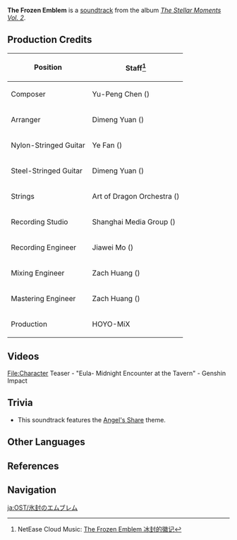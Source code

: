 {{Soundtrack Infobox
|title          =
|image          = The Stellar Moments Vol. 2.png
|album          = The Stellar Moments Vol. 2
|number         = 06
|featured       =
|featured2      =
|featured3      =
|featured_disc  =
|featured_disc2 =
|featured_disc3 =
|youtube_id     = hopQXbkXm94
|youtube_time   = 413
|spotify_id     = 4NX4kmQcUGft7yxQl9DDL1
|played_in      = Character Teaser
|during         = [https://youtu.be/watch?v=fFHfbH8UrFE Character Teaser - "Eula: Midnight Encounter at the Tavern"]
|domain         =
|previous       = Marching of Xiezhi
|next           = Dance of Aphros
}}
'''The Frozen Emblem''' is a [[soundtrack]] from the album ''[[The Stellar Moments Vol. 2]]''.

==Production Credits==
{| class="wikitable" style="text-align:left; height:0.5em"
! Position
! Staff<ref>NetEase Cloud Music: [https://music.163.com/#/song?id=1913532409 The Frozen Emblem 冰封的徽记]</ref>
|-
! Composer
| Yu-Peng Chen ({{zh|陈致逸}})
|-
! Arranger
| Dimeng Yuan ({{zh|苑迪萌}})
|-
! Nylon-Stringed Guitar
| Ye Fan ({{zh|范晔}})
|-
! Steel-Stringed Guitar
| Dimeng Yuan ({{zh|苑迪萌}})
|-
! Strings
| Art of Dragon Orchestra ({{zh|龙之艺交响乐团}})
|-
! Recording Studio
| Shanghai Media Group ({{zh|上海广播大厦}})
|-
! Recording Engineer
| Jiawei Mo ({{zh|莫家伟}})
|-
! Mixing Engineer
| Zach Huang ({{zh|黄巍}})
|-
! Mastering Engineer
| Zach Huang ({{zh|黄巍}})
|-
! Production
| HOYO-MiX
|}

==Videos==
<gallery>
File:Character Teaser - "Eula- Midnight Encounter at the Tavern" - Genshin Impact
</gallery>

==Trivia==
* This soundtrack features the [[Angel's Share (Soundtrack)|Angel's Share]] theme.

==Other Languages==
{{Other Languages
|en      = The Frozen Emblem
|zhs     = 冰封的徽记
|zhs_rm  = Bīngfēng de Huījì
|zht     = 冰封的徽記
|zht_rm  = Bīngfēng de Huījì
|zh_tl   = 
|ja      = 氷封のエムブレム
|ja_rm   = Hyoufuu no Emuburemu{{Assumed}}
|ja_tl   = 
|tr      = 
|it      = 
}}

==References==
{{Reflist}}

==Navigation==
{{Soundtrack Navbox|The Stellar Moments}}

[[ja:OST/氷封のエムブレム]]